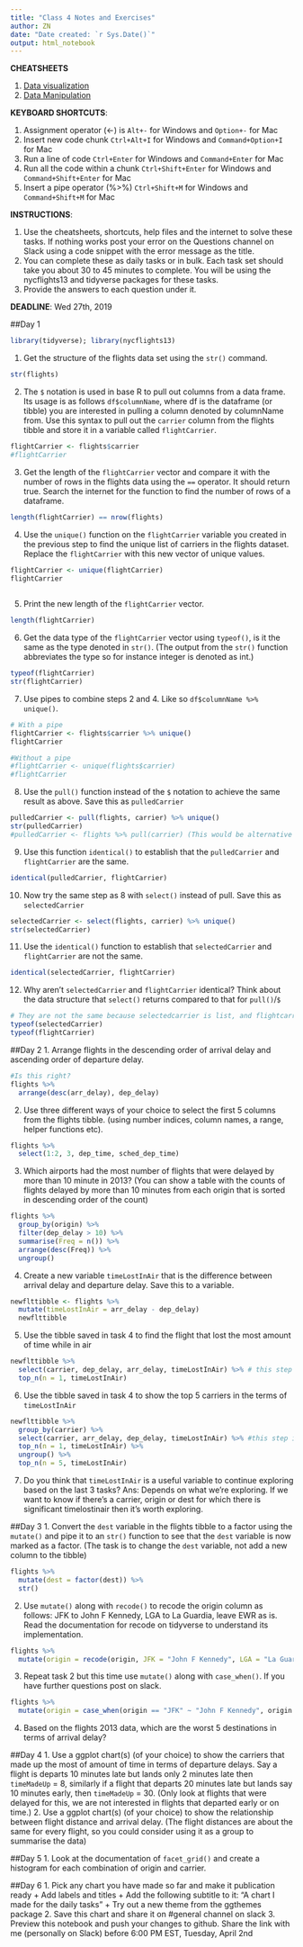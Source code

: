 ```yaml
---
title: "Class 4 Notes and Exercises"
author: ZN
date: "Date created: `r Sys.Date()`"
output: html_notebook
---
```

**CHEATSHEETS**

1. [Data visualization](https://github.com/rstudio/cheatsheets/blob/master/data-visualization-2.1.pdf)
2. [Data Manipulation](https://github.com/rstudio/cheatsheets/blob/master/data-transformation.pdf)

**KEYBOARD SHORTCUTS**:

1. Assignment operator (<-) is `Alt+-` for Windows and `Option+-` for Mac
2. Insert new code chunk `Ctrl+Alt+I` for Windows and `Command+Option+I` for Mac
3. Run a line of code `Ctrl+Enter` for Windows and `Command+Enter` for Mac
4. Run all the code within a chunk `Ctrl+Shift+Enter` for Windows and `Command+Shift+Enter` for Mac
5. Insert a pipe operator (%>%) `Ctrl+Shift+M` for Windows and `Command+Shift+M` for Mac

**INSTRUCTIONS**: 

1. Use the cheatsheets, shortcuts, help files and the internet to solve these tasks. If nothing works post your error on the Questions channel on Slack using a code snippet with the error message as the title.
2. You can complete these as daily tasks or in bulk. Each task set should take you about 30 to 45 minutes to complete. You will be using the nycflights13 and tidyverse packages for these tasks.
3. Provide the answers to each question under it. 

**DEADLINE**: Wed 27th, 2019

##Day 1

```r
library(tidyverse); library(nycflights13)
```

1. Get the structure of the flights data set using the `str()` command.
```r
str(flights)
```

2. The `$` notation is used in base R to pull out columns from a data frame. Its usage is as follows `df$columnName`, where df is the dataframe (or tibble) you are interested in pulling a column denoted by columnName from. Use this syntax to pull out the `carrier` column from the flights tibble and store it in a variable called `flightCarrier`.
```r
flightCarrier <- flights$carrier
#flightCarrier
```

3. Get the length of the `flightCarrier` vector and compare it with the number of rows in the flights data using the `==` operator. It should return true. Search the internet for the function to find the number of rows of a dataframe.
```r
length(flightCarrier) == nrow(flights)
```

4. Use the `unique()` function on the `flightCarrier` variable you created in the previous step to find the unique list of carriers in the flights dataset. Replace the `flightCarrier` with this new vector of unique values.
```r
flightCarrier <- unique(flightCarrier)
flightCarrier
  
```

5. Print the new length of the `flightCarrier` vector.
```r
length(flightCarrier)
```

6. Get the data type of the `flightCarrier` vector using `typeof()`, is it the same as the type denoted in `str()`. (The output from the `str()` function abbreviates the type so for instance integer is denoted as int.)
```r
typeof(flightCarrier)
str(flightCarrier)
```

7. Use pipes to combine steps 2 and 4. Like so `df$columnName %>% unique()`.
```r
# With a pipe
flightCarrier <- flights$carrier %>% unique()
flightCarrier

#Without a pipe
#flightCarrier <- unique(flights$carrier)
#flightCarrier
```

8. Use the `pull()` function instead of the `$` notation to achieve the same result as above. Save this as `pulledCarrier`
```r
pulledCarrier <- pull(flights, carrier) %>% unique()
str(pulledCarrier)
#pulledCarrier <- flights %>% pull(carrier) (This would be alternative code)
```

9. Use this function `identical()` to establish that the `pulledCarrier` and `flightCarrier` are the same.
```r
identical(pulledCarrier, flightCarrier)
```

10. Now try the same step as 8 with `select()` instead of pull. Save this as `selectedCarrier`
```r
selectedCarrier <- select(flights, carrier) %>% unique()
str(selectedCarrier)
```

11. Use the `identical()` function to establish that `selectedCarrier` and `flightCarrier` are not the same. 
```r
identical(selectedCarrier, flightCarrier)
```

12. Why aren't `selectedCarrier` and `flightCarrier` identical? Think about the data structure that `select()` returns compared to that for `pull()`/`$`
```r
# They are not the same because selectedcarrier is list, and flightcarrier is character. These 2 functions create different data types.
typeof(selectedCarrier)
typeof(flightCarrier)
```

##Day 2
1. Arrange flights in the descending order of arrival delay and ascending order of departure delay.
```r
#Is this right? 
flights %>%
  arrange(desc(arr_delay), dep_delay)
```

2. Use three different ways of your choice to select the first 5 columns from the flights tibble. (using number indices, column names, a range, helper functions etc).
```r
flights %>% 
  select(1:2, 3, dep_time, sched_dep_time)
```

3. Which airports had the most number of flights that were delayed by more than 10 minute in 2013? (You can show a table with the counts of flights delayed by more than 10 minutes from each origin that is sorted in descending order of the count)

```r
flights %>% 
  group_by(origin) %>% 
  filter(dep_delay > 10) %>%
  summarise(Freq = n()) %>% 
  arrange(desc(Freq)) %>% 
  ungroup()
```

4. Create a new variable `timeLostInAir` that is the difference between arrival delay and departure delay. Save this to a variable.
```r
newflttibble <- flights %>% 
  mutate(timeLostInAir = arr_delay - dep_delay)
  newflttibble
```

5. Use the tibble saved in task 4 to find the flight that lost the most amount of time while in air
```r
newflttibble %>% 
  select(carrier, dep_delay, arr_delay, timeLostInAir) %>% # this step is just to view better #
  top_n(n = 1, timeLostInAir)
```

6. Use the tibble saved in task 4 to show the top 5 carriers in the terms of `timeLostInAir`
```r
newflttibble %>% 
  group_by(carrier) %>% 
  select(carrier, arr_delay, dep_delay, timeLostInAir) %>% #this step is just to view better#
  top_n(n = 1, timeLostInAir) %>% 
  ungroup() %>% 
  top_n(n = 5, timeLostInAir)
```

7. Do you think that `timeLostInAir` is a useful variable to continue exploring based on the last 3 tasks?
Ans: Depends on what we're exploring. If we want to know if there's a carrier, origin or dest for which there is significant timelostinair then it's worth exploring.

##Day 3
1. Convert the `dest` variable in the flights tibble to a factor using the `mutate()` and pipe it to an `str()` function to see that the `dest` variable is now marked as a factor. (The task is to change the `dest` variable, not add a new column to the tibble)
```r
flights %>% 
  mutate(dest = factor(dest)) %>% 
  str()
```

2. Use `mutate()` along with `recode()` to recode the origin column as follows: JFK to John F Kennedy, LGA to La Guardia, leave EWR as is. Read the documentation for recode on tidyverse to understand its implementation. 
```r
flights %>%
  mutate(origin = recode(origin, JFK = "John F Kennedy", LGA = "La Guardia"))
```

3. Repeat task 2 but this time use `mutate()` along with `case_when()`. If you have further questions post on slack.
```r
flights %>%
  mutate(origin = case_when(origin == "JFK" ~ "John F Kennedy", origin == "LGA" ~ "La Guardia", origin == "EWR" ~ "EWR"))
```

4. Based on the flights 2013 data, which are the worst 5 destinations in terms of arrival delay?

##Day 4
1. Use a ggplot chart(s) (of your choice) to show the carriers that made up the most of amount of time in terms of departure delays. Say a flight is departs 10 minutes late but lands only 2 minutes late then `timeMadeUp`  = 8, similarly if a flight that departs 20 minutes late but lands say 10 minutes early, then `timeMadeUp` = 30. (Only look at flights that were delayed for this, we are not interested in flights that departed early or on time.)
2. Use a ggplot chart(s) (of your choice) to show the relationship between flight distance and arrival delay. (The flight distances are about the same for every flight, so you could consider using it as a group to summarise the data)

##Day 5
1. Look at the documentation of `facet_grid()` and create a histogram for each combination of origin and carrier.

##Day 6
1. Pick any chart you have made so far and make it publication ready
    + Add labels and titles
    + Add the following subtitle to it: "A chart I made for the daily tasks"
    + Try out a new theme from the ggthemes package
2. Save this chart and share it on #general channel on slack
3. Preview this notebook and push your changes to github. Share the link with me (personally on Slack) before 6:00 PM EST, Tuesday, April 2nd
